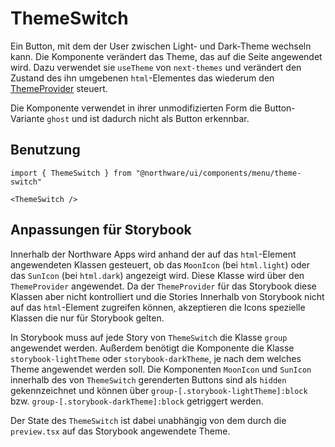 
<Meta of={ThemeSwitchStories} />

# ThemeSwitch

Ein Button, mit dem der User zwischen Light- und Dark-Theme wechseln kann.
Die Komponente verändert das Theme, das auf die Seite angewendet wird.
Dazu verwendet sie `useTheme` von `next-themes` und verändert den Zustand des ihn umgebenen `html`-Elementes das wiederum den [ThemeProvider](?path=/docs/components-providers-themeprovider--docs) steuert.

Die Komponente verwendet in ihrer unmodifizierten Form die Button-Variante `ghost` und ist dadurch nicht als Button erkennbar.

<ShadcnDocs path="dark-mode/next#add-a-mode-toggle" />
<ViewSource path="components/theme-switch.tsx" />

<Canvas of={ThemeSwitchStories.Light} />
<Controls of={ThemeSwitchStories.Light} />

## Benutzung

```tsx
import { ThemeSwitch } from "@northware/ui/components/menu/theme-switch"

<ThemeSwitch />
```

<Stories />

## Anpassungen für Storybook

Innerhalb der Northware Apps wird anhand der auf das `html`-Element angewendeten Klassen gesteuert, ob das `MoonIcon` (bei `html.light`) oder das `SunIcon` (bei `html.dark`) angezeigt wird. Diese Klasse wird über den `ThemeProvider` angewendet.
Da der `ThemeProvider` für das Storybook diese Klassen aber nicht kontrolliert und die Stories Innerhalb von Storybook nicht auf das `html`-Element zugreifen können, akzeptieren die Icons spezielle Klassen die nur für Storybook gelten.

In Storybook muss auf jede Story von `ThemeSwitch` die Klasse `group` angewendet werden. Außerdem benötigt die Komponente die Klasse `storybook-lightTheme` oder `storybook-darkTheme`, je nach dem welches Theme angewendet werden soll.
Die Komponenten `MoonIcon` und `SunIcon` innerhalb des von `ThemeSwitch` gerenderten Buttons sind als `hidden` gekennzeichnet und können über `group-[.storybook-lightTheme]:block` bzw. `group-[.storybook-darkTheme]:block` getriggert werden.

Der State des `ThemeSwitch` ist dabei unabhängig von dem durch die `preview.tsx` auf das Storybook angewendete Theme.
